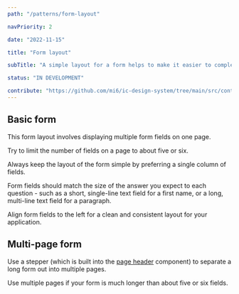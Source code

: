 ```yaml
---
path: "/patterns/form-layout"

navPriority: 2

date: "2022-11-15"

title: "Form layout"

subTitle: "A simple layout for a form helps to make it easier to complete and allows users to focus on the content of the questions."

status: "IN DEVELOPMENT"

contribute: "https://github.com/mi6/ic-design-system/tree/main/src/content/structured/patterns/form-layout.mdx"
---
```



## Basic form

This form layout involves displaying multiple form fields on one page.

Try to limit the number of fields on a page to about five or six.

Always keep the layout of the form simple by preferring a single column of fields.

Form fields should match the size of the answer you expect to each question - such as a short, single-line text field for a first name, or a long, multi-line text field for a paragraph.

<DoubleDoDontCaution>
  <DoDontCaution
    imageSrc={basicFormGood}
    imageAlt="A good example of a form with fields that match the size of the expected input and are displayed in a single column."
    state="good"
    caption="Use fields that reflect the size of the expected input to make it easier to understand what each question is asking for. The whole width of the page does not need to be filled."
  />
  <DoDontCaution
    imageSrc={basicFormBad}
    imageAlt="A bad example of a form with fields that take up the whole width of the screen instead of matching the size of the expected input. The form fields are also displayed in multiple columns."
    state="bad"
    caption="Don't use multiple columns as this can affect readability and make it more likely that users will miss something."
  />
</DoubleDoDontCaution>

Align form fields to the left for a clean and consistent layout for your application.

<DoDontCaution
  imageSrc={basicFormBad2}
  imageAlt="A bad example of a form that is centre-aligned, with a left-aligned page header."
  state="bad"
  caption="Don't align your form to the centre of the page."
/>

## Multi-page form

Use a stepper (which is built into the [page header](/components/page-header) component) to separate a long form out into multiple pages.

Use multiple pages if your form is much longer than about five or six fields.

<DoubleDoDontCaution>
  <DoDontCaution
    imageSrc={stepper1}
    imageAlt="A form, with four fields, and a stepper indicating the current step."
    state="none"
    caption="A stepper can split up complex forms to let you add inline guidance and design simpler layouts."
  />
  <DoDontCaution
    imageSrc={stepper2}
    imageAlt="A form, with two fields, and a stepper indicating the current, completed, and invalid steps."
    state="none"
    caption="A stepper can help you manage complex validation and intermediate (as-you-go) saving of forms."
  />
</DoubleDoDontCaution>
